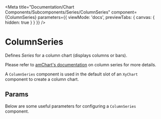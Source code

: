 
<Meta
  title="Documentation/Chart Components/Subcomponents/Series/ColumnSeries"
  component={ColumnSeries}
  parameters={{ viewMode: 'docs', previewTabs: { canvas: { hidden: true } } }}
/>

# ColumnSeries

Defines _Series_ for a column chart (displays columns or bars).

Please refer to [amChart's documentation](https://www.amcharts.com/docs/v4/reference/columnseries/) on column series for more details.

A `ColumnSeries` component is used in the default slot of an `XyChart` component to create a column chart.

## Params

Below are some useful parameters for configuring a `ColumnSeries` component.

<Props of={ColumnSeries} />
